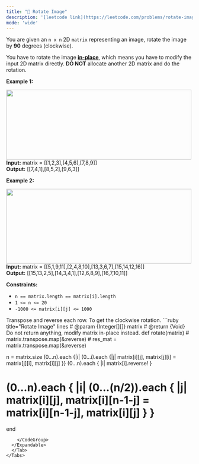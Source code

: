 ```yaml
---
title: "🧀 Rotate Image"
description: '[leetcode link](https://leetcode.com/problems/rotate-image/description/)'
mode: 'wide'
---
```

<Tabs>
  <Tab title="Question" icon="circle-question" iconType="regular">
    <Card>
      <p>You are given an <code>n x n</code> 2D <code>matrix</code> representing an image, rotate the image by <strong>90</strong> degrees (clockwise).</p>  <p>You have to rotate the image <a href="https://en.wikipedia.org/wiki/In-place_algorithm" target="_blank"><strong>in-place</strong></a>, which means you have to modify the input 2D matrix directly. <strong>DO NOT</strong> allocate another 2D matrix and do the rotation.</p>   <p><strong class="example">Example 1:</strong></p> <img alt="" src="https://assets.leetcode.com/uploads/2020/08/28/mat1.jpg" style="width: 500px; height: 188px;" />  <strong>Input:</strong> matrix = [[1,2,3],[4,5,6],[7,8,9]] <br/> <strong>Output:</strong> [[7,4,1],[8,5,2],[9,6,3]]   <p><strong class="example">Example 2:</strong></p> <img alt="" src="https://assets.leetcode.com/uploads/2020/08/28/mat2.jpg" style="width: 500px; height: 201px;" />  <strong>Input:</strong> matrix = [[5,1,9,11],[2,4,8,10],[13,3,6,7],[15,14,12,16]] <br/> <strong>Output:</strong> [[15,13,2,5],[14,3,4,1],[12,6,8,9],[16,7,10,11]]    <p><strong>Constraints:</strong></p>  <ul>  <li><code>n == matrix.length == matrix[i].length</code></li>  <li><code>1 &lt;= n &lt;= 20</code></li>  <li><code>-1000 &lt;= matrix[i][j] &lt;= 1000</code></li> </ul> 
    </Card>
  </Tab>
  <Tab title="Solution" icon="lightbulb" iconType="regular" >
    <Card>
      Transpose and reverse each row. To get the clockwise rotation.
</Card>
  <Expandable title="code">
    <CodeGroup dropdown>
```ruby title="Rotate Image" lines
# @param {Integer[][]} matrix
# @return {Void} Do not return anything, modify matrix in-place instead.
def rotate(matrix)
  # matrix.transpose.map(&:reverse)
#   res_mat = matrix.transpose.map(&:reverse)
  
  n = matrix.size
  (0...n).each {|i| (0...i).each {|j| matrix[i][j], matrix[j][i] = matrix[j][i], matrix[i][j] }}
  (0...n).each { |i| matrix[i].reverse! }
#   (0...n).each { |i| (0...(n/2)).each { |j| matrix[i][j], matrix[i][n-1-j] =  matrix[i][n-1-j], matrix[i][j]  } }
end
```
    </CodeGroup>
  </Expandable>
  </Tab>
</Tabs>